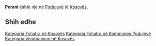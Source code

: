 {{Fshat në 
 | Emri                = Perani
 | EmriAlt                = 
 | NAME_SHORT_FORM=      
 | NAME_GENERIC=      
 | NAME_SORT_NAME_RO=      PERANI
 | FULL_NAME_RO = Perani
 | FULL_NAME_ND_RO=Perani
 | SORT_NAME_RG=PERANI
 | FULL_NAME_RG=Perani
 | FULL_NAME_ND_RG=Perani
 | SRP_NAME_SHORT_FORM=      
 | SRP_NAME_GENERIC=      
 | SRP_NAME_SORT_NAME_RO=      
 | SRP_FULL_NAME_RO = 
 | SRP_FULL_NAME_ND_RO=
 | SRP_SORT_NAME_RG=
 | SRP_FULL_NAME_RG=
 | SRP_FULL_NAME_ND_RG=
 | Emri (Rasa dhanore) = 
 | Figura              = 
 | Shteti              = Kosovo
 | Komuna              = Podujevë
 | Kodi postar         = 
 | Sipërfaqja          = 

 | Popullsia           = 

 | Regj. i popullsisë  = 
 | Dend. e popullsisë  = 
 | Faqja zyrtare       = 
 <!--- Koordinatat ----> 
 | Gjerësia            = 42.928665
 | Gjatësia            = 21.165153
 | Lartësia            = 
}}
'''Perani''' është një [[]] në [[Podujevë]] të [[Kosovës]].

<!-- == Gjeografia == -->
<!-- == Historia == -->
<!-- == Demografia == -->
== Shih edhe ==
{{Komuna Podujevë}}
{{Kosovo-Administrata-Cung}}

[[Kategoria:Fshatra në Kosovës]]
[[Kategoria:Fshatra në Kommunes Podujevë]]
[[Kategoria:Vendbanime në Kosovës]]